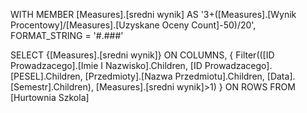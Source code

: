 WITH
MEMBER [Measures].[sredni wynik] AS
'3+([Measures].[Wynik Procentowy]/[Measures].[Uzyskane Oceny Count]-50)/20', FORMAT_STRING = '#.###'

SELECT
{[Measures].[sredni wynik]} ON COLUMNS,
{
Filter(([ID Prowadzacego].[Imie I Nazwisko].Children, [ID Prowadzacego].[PESEL].Children, [Przedmioty].[Nazwa Przedmiotu].Children, [Data].[Semestr].Children), [Measures].[sredni wynik]>1)
} ON ROWS
FROM [Hurtownia Szkola]